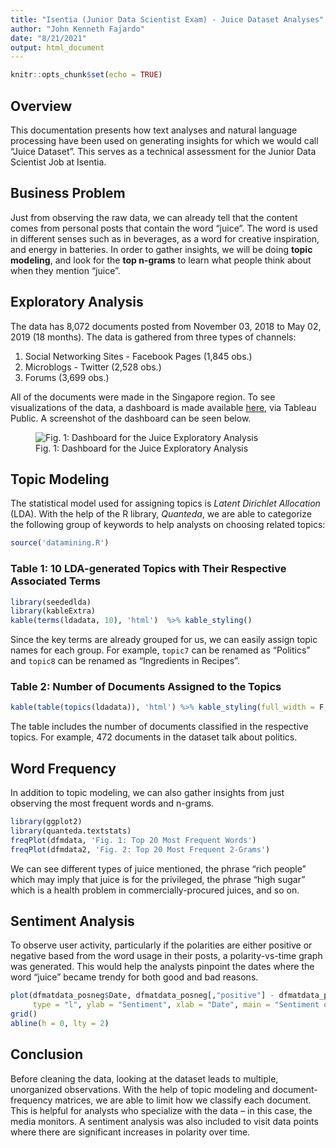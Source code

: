 ```yaml
---
title: "Isentia (Junior Data Scientist Exam) - Juice Dataset Analyses"
author: "John Kenneth Fajardo"
date: "8/21/2021"
output: html_document
---
```


```r
knitr::opts_chunk$set(echo = TRUE)
```

## Overview
This documentation presents how text analyses and natural language processing have been used on generating insights for which we would call "Juice Dataset". This serves as a technical assessment for the Junior Data Scientist Job at Isentia.

## Business Problem
Just from observing the raw data, we can already tell that the content comes from personal posts that contain the word "juice". The word is used in different senses such as in beverages, as a word for creative inspiration, and energy in batteries. In order to gather insights, we will be doing **topic modeling**, and look for the **top n-grams** to learn what people think about when they mention "juice".

## Exploratory Analysis
The data has 8,072 documents posted from November 03, 2018 to May 02, 2019 (18 months). The data is gathered from three types of channels: 

(1) Social Networking Sites - Facebook Pages (1,845 obs.) 
(2) Microblogs - Twitter (2,528 obs.) 
(3) Forums (3,699 obs.)

All of the documents were made in the Singapore region. To see visualizations of the data, a dashboard is made available [here](https://public.tableau.com/app/profile/john.kenneth.fajardo/viz/Isentia/Dashboard1), via Tableau Public. A screenshot of the dashboard can be seen below.

![Fig. 1: Dashboard for the Juice Exploratory Analysis](tableau.PNG)

## Topic Modeling
The statistical model used for assigning topics is *Latent Dirichlet Allocation* (LDA). With the help of the R library, *Quanteda*, we are able to categorize the following group of keywords to help analysts on choosing related topics:

```r
source('datamining.R')
```

### Table 1: 10 LDA-generated Topics with Their Respective Associated Terms
```r
library(seededlda)
library(kableExtra)
kable(terms(ldadata, 10), 'html')  %>% kable_styling()
```

Since the key terms are already grouped for us, we can easily assign topic names for each group. For example, `topic7` can be renamed as "Politics" and `topic8` can be renamed as "Ingredients in Recipes".

### Table 2: Number of Documents Assigned to the Topics
```r
kable(table(topics(ldadata)), 'html') %>% kable_styling(full_width = F, position='left')
```

The table includes the number of documents classified in the respective topics. For example, 472 documents in the dataset talk about politics.

## Word Frequency
In addition to topic modeling, we can also gather insights from just observing the most frequent words and n-grams.

```r
library(ggplot2)
library(quanteda.textstats)
freqPlot(dfmdata, 'Fig. 1: Top 20 Most Frequent Words')
freqPlot(dfmdata2, 'Fig. 2: Top 20 Most Frequent 2-Grams')
```

We can see different types of juice mentioned, the phrase "rich people" which may imply that juice is for the privileged, the phrase "high sugar" which is a health problem in commercially-procured juices, and so on.

## Sentiment Analysis
To observe user activity, particularly if the polarities are either positive or negative based from the word usage in their posts, a polarity-vs-time graph was generated. This would help the analysts pinpoint the dates where the word "juice" became trendy for both good and bad reasons.
```r
plot(dfmatdata_posneg$Date, dfmatdata_posneg[,"positive"] - dfmatdata_posneg[,"negative"], 
     type = "l", ylab = "Sentiment", xlab = "Date", main = "Sentiment of Related Words to \"Juice\" from 2018-11 to 2019-05")
grid()
abline(h = 0, lty = 2)
```

## Conclusion
Before cleaning the data, looking at the dataset leads to multiple, unorganized observations. With the help of topic modeling and document-frequency matrices, we are able to limit how we classify each document. This is helpful for analysts who specialize with the data -- in this case, the media monitors. A sentiment analysis was also included to visit data points where there are significant increases in polarity over time.